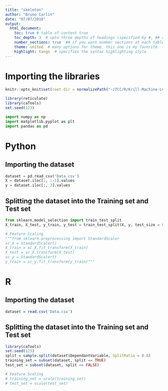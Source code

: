 ```yaml
---
title: "skeleton"
author: "Bruno Carlin"
date: "07/07/2018"
output:
  html_document:
    toc: true # table of content true
    toc_depth: 3  # upto three depths of headings (specified by #, ## and ###)
    number_sections: true  ## if you want number sections at each table header
    theme: united  # many options for theme, this one is my favorite.
    highlight: tango  # specifies the syntax highlighting style
---
```


# Importing the libraries
```r
knitr::opts_knit$set(root.dir = normalizePath("~/TCC/R/Krill-Machine-Learning/Machine Learning A-Z Template Folder/Part 1 - Data Preprocessing/Data_Preprocessing"))
```

```r
library(reticulate)
library(caTools)
set.seed(123)
```


```python
import numpy as np
import matplotlib.pyplot as plt
import pandas as pd
```


# Python

## Importing the dataset

```python
dataset = pd.read_csv('Data.csv')
X = dataset.iloc[:, :-1].values
y = dataset.iloc[:, 3].values
```

## Splitting the dataset into the Training set and Test set
```python
from sklearn.model_selection import train_test_split
X_train, X_test, y_train, y_test = train_test_split(X, y, test_size = 0.2, random_state = 0)
```


```python
# Feature Scaling
"""from sklearn.preprocessing import StandardScaler
sc_X = StandardScaler()
X_train = sc_X.fit_transform(X_train)
X_test = sc_X.transform(X_test)
sc_y = StandardScaler()
y_train = sc_y.fit_transform(y_train)"""
```



# R

## Importing the dataset

```r
dataset = read.csv('Data.csv')
```

## Splitting the dataset into the Training set and Test set



```r
library(caTools)
set.seed(123)
split = sample.split(dataset$DependantVariable, SplitRatio = 0.8)
training_set = subset(dataset, split == TRUE)
test_set = subset(dataset, split == FALSE)
```


```r
# Feature Scaling
# training_set = scale(training_set)
# test_set = scale(test_set)
```


